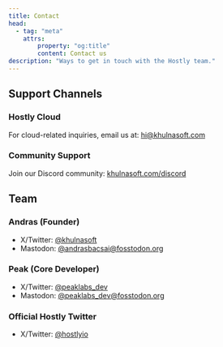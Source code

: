 ```yaml
---
title: Contact
head:
  - tag: "meta"
    attrs:
        property: "og:title"
        content: Contact us
description: "Ways to get in touch with the Hostly team."
---
```


## Support Channels

### Hostly Cloud
For cloud-related inquiries, email us at: hi@khulnasoft.com

### Community Support
Join our Discord community: [khulnasoft.com/discord](https://khulnasoft.com/discord)

## Team

### Andras (Founder)
- X/Twitter: [@khulnasoft](https://twitter.com/khulnasoft)
- Mastodon: [@andrasbacsai@fosstodon.org](https://fosstodon.org/@andrasbacsai)

### Peak (Core Developer)
- X/Twitter: [@peaklabs_dev](https://x.com/peaklabs_dev)
- Mastodon: [@peaklabs_dev@fosstodon.org](https://fosstodon.org/@peaklabs_dev)

### Official Hostly Twitter
- X/Twitter: [@hostlyio](https://twitter.com/hostlyio)
